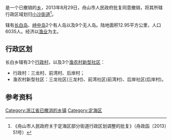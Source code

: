 '''{{PAGENAMEBASE}}'''是{{PRC admin/fullname|33/09/02}}一个已撤销的[[乡_(中华人民共和国)|乡]]，2013年8月29日，舟山市人民政府批复同意撤销{{PAGENAMEBASE}}，将其所辖行政区域划归[[小沙街道|小沙街道]]<ref>《舟山市人民政府关于定海区部分街道行政区划调整的批复》（舟政函〔2013〕51号）</ref>。

辖有[[长白岛|长白岛]]、[[峙中岛|峙中岛]]2个有人岛以及9个无人岛。陆地面积12.95平方公里，人口6035人。经济以[[渔业|渔业]]为主。

== 行政区划 ==
长白乡辖有3个[[行政村|行政村]]，以及3个[[渔农村新型社区|渔农村新型社区]]：
* 行政村：三龙村、前湾村、后岸村；
* 渔农村新型社区：三龙社区(三龙村)、前湾社区(前湾村)、后岸社区(后岸村)。

== 参考资料 ==
{{reflist}}

[[Category:浙江省已撤消的乡镇|Category:浙江省已撤消的乡镇]]
[[Category:定海区|Category:定海区]]
{{浙江行政区划小作品}}